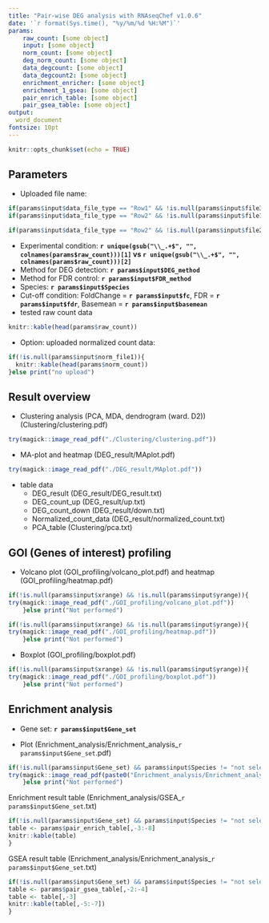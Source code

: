 ```yaml
---
title: "Pair-wise DEG analysis with RNAseqChef v1.0.6"
date: '`r format(Sys.time(), "%y/%m/%d %H:%M")`'
params:
    raw_count: [some object]
    input: [some object]
    norm_count: [some object]
    deg_norm_count: [some object]
    data_degcount: [some object]
    data_degcount2: [some object]
    enrichment_enricher: [some object]
    enrichment_1_gsea: [some object]
    pair_enrich_table: [some object]
    pair_gsea_table: [some object]
output:
  word_document
fontsize: 10pt
---
```


```r
knitr::opts_chunk$set(echo = TRUE)
```

## Parameters
 - Uploaded file name:
```r
if(params$input$data_file_type == "Row1" && !is.null(params$input$file3)) knitr::kable(params$input$file3$name,col.names = "raw_count_data")
if(params$input$data_file_type == "Row2" && !is.null(params$input$file1)) knitr::kable(params$input$file1$name,col.names = "raw_count_data")
```

```r
if(params$input$data_file_type == "Row2" && !is.null(params$input$file2)) knitr::kable(params$input$file2$name,col.names = "meta_data")
```
  
 
 - Experimental condition: 
 **`r unique(gsub("\\_.+$", "", colnames(params$raw_count)))[1]` vs `r unique(gsub("\\_.+$", "", colnames(params$raw_count)))[2]`**
 - Method for DEG detection: 
 **`r params$input$DEG_method`**
  - Method for FDR control: 
 **`r params$input$FDR_method`**
 - Species: 
 **`r params$input$Species`**
 - Cut-off condition: 
 FoldChange = **`r params$input$fc`**, FDR = **`r params$input$fdr`**, 
 Basemean = **`r params$input$basemean`**
 - tested raw count data
```r
knitr::kable(head(params$raw_count))
```

 - Option: uploaded normalized count data: 
```r
if(!is.null(params$input$norm_file1)){
  knitr::kable(head(params$norm_count))
}else print("no upload")
```

\newpage

##  Result overview

 - Clustering analysis (PCA, MDA, dendrogram (ward. D2)) (Clustering/clustering.pdf)

```r
try(magick::image_read_pdf("./Clustering/clustering.pdf"))
```

 - MA-plot and heatmap (DEG_result/MAplot.pdf)
 
```r
try(magick::image_read_pdf("./DEG_result/MAplot.pdf"))
```

 - table data
    - DEG_result (DEG_result/DEG_result.txt)
    - DEG_count_up (DEG_result/up.txt)
    - DEG_count_down (DEG_result/down.txt)
    - Normalized_count_data (DEG_result/normalized_count.txt)
    - PCA_table (Clustering/pca.txt)

\newpage

##  GOI (Genes of interest) profiling

 - Volcano plot (GOI_profiling/volcano_plot.pdf) and heatmap (GOI_profiling/heatmap.pdf)

```r
if(!is.null(params$input$xrange) && !is.null(params$input$yrange)){
try(magick::image_read_pdf("./GOI_profiling/volcano_plot.pdf"))
    }else print("Not performed")
```
```r
if(!is.null(params$input$xrange) && !is.null(params$input$yrange)){
try(magick::image_read_pdf("./GOI_profiling/heatmap.pdf"))
    }else print("Not performed")
```

 - Boxplot (GOI_profiling/boxplot.pdf)
 
```r
if(!is.null(params$input$xrange) && !is.null(params$input$yrange)){
try(magick::image_read_pdf("./GOI_profiling/boxplot.pdf"))    
    }else print("Not performed")
```

\newpage

## Enrichment analysis

 - Gene set: 
 **`r params$input$Gene_set`**
 
 - Plot (Enrichment_analysis/Enrichment_analysis_`r params$input$Gene_set`.pdf)
```r
if(!is.null(params$input$Gene_set) && params$input$Species != "not selected"){
try(magick::image_read_pdf(paste0("Enrichment_analysis/Enrichment_analysis_",params$input$Gene_set,".pdf")))      
    }else print("Not performed")
```

Enrichment result table (Enrichment_analysis/GSEA_`r params$input$Gene_set`.txt)

```r
if(!is.null(params$input$Gene_set) && params$input$Species != "not selected"){
table <- params$pair_enrich_table[,-3:-8]
knitr::kable(table)
}
```

GSEA result table (Enrichment_analysis/Enrichment_analysis_`r params$input$Gene_set`.txt)

```r
if(!is.null(params$input$Gene_set) && params$input$Species != "not selected"){
table <- params$pair_gsea_table[,-2:-4]
table <- table[,-3]
knitr::kable(table[,-5:-7])
}
```